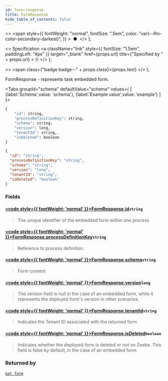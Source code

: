```yaml
---
id: form-response
title: FormResponse
hide_table_of_contents: false
---
```



  <>
    <span
      style={{
        fontWeight: "normal",
        fontSize: ".5em",
        color: "var(--ifm-color-secondary-darkest)",
      }}
    >
      &nbsp;●&nbsp;
    </span>
  </>
);

  <>
    Specification
    <a
      className="link"
      style={{ fontSize: "1.5em", paddingLeft: "4px" }}
      target="_blank"
      href={props.url}
      title={"Specified by " + props.url}
    >
      ⎘
    </a>
  </>
);

  <>
    <span class={"badge badge--" + props.class}>{props.text}</span>
  </>
);

FormResponse - represents task embedded form.

<Tabs groupId="schema" defaultValue="schema" values={
[
{label:'Schema',value: 'schema'},
{label:'Example value',value: 'example'}
]
}>
<TabItem value='schema'>

```graphql
{
    "id": string,
    "processDefinitionKey": string,
    "schema": string,
    "version": long,
    "tenantId": string,
    "isDeleted": boolean
}
```

</TabItem>

<TabItem value='example'>

```json
{
  "id": "string",
  "processDefinitionKey": "string",
  "schema": "string",
  "version": "long",
  "tenantId": "string",
  "isDeleted": "boolean"
}
```

</TabItem>
</Tabs>

### Fields

#### [<code style={{ fontWeight: 'normal' }}>FormResponse.<b>id</b></code>](#)<Bullet />`string` <Badge class="secondary" text="non-null"/>

> The unique identifier of the embedded form within one process

#### [<code style={{ fontWeight: 'normal' }}>FormResponse.<b>processDefinitionKey</b></code>](#)<Bullet />`string` <Badge class="secondary" text="non-null"/>

> Reference to process definition.

#### [<code style={{ fontWeight: 'normal' }}>FormResponse.<b>schema</b></code>](#)<Bullet />`string` <Badge class="secondary" text="non-null"/>

> Form content

#### [<code style={{ fontWeight: 'normal' }}>FormResponse.<b>version</b></code>](#)<Bullet />`long` <Badge class="secondary" />

> The version field is null in the case of an embedded form, while it represents the deployed form's version in other scenarios.

#### [<code style={{ fontWeight: 'normal' }}>FormResponse.<b>tenantId</b></code>](#)<Bullet />`string` <Badge class="secondary" text="non-null"/>

> Indicates the Tenant ID associated with the returned form

#### [<code style={{ fontWeight: 'normal' }}>FormResponse.<b>isDeleted</b></code>](#)<Bullet />`boolean` <Badge class="secondary" text="non-null"/>

> Indicates whether the deployed form is deleted or not on Zeebe. This field is false by default, in the case of an embedded form.

### Returned by

[`Get form`](../../controllers/tasklist-api-rest-form-controller.md#get-form) <Badge class="secondary" text="GET"/>
